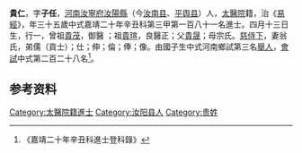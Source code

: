 {{明清人物信息框
| 姓名 = 貴仁
| 原名 =
| 圖片名稱= 
| 圖片大小 =
| 圖片說明 = 
| 最高職務 =
| 國家 = 大明 
| 爵位 =
| 籍貫 = [[河南|河南]][[汝寧府|汝寧府]][[汝阳县_(隋朝)|汝陽縣]]（今[[汝南县|汝南县]]、[[平舆县|平舆县]]）
| 族裔 = 
| 字號 = 
| 諡號 =
| 出生日期 = 四月十三日
| 出生地點 = 
| 逝世日期 = 卒年不詳 
| 逝世地點 =
| 墓葬 =
| 配偶 = 翁氏
| 親屬 = 曾祖[[貴茂|貴茂]]，祖[[貴瑄|貴瑄]]，父[[貴晟|貴晟]]，母宗氏
| 出身 =
* 嘉靖二十年辛丑科同進士出身
| 經歷 =
| 著作 = 
}}
'''貴仁'''{{BD|1507年||？年||}}，字'''子任'''，[[河南|河南]][[汝寧府|汝寧府]][[汝阳县_(隋朝)|汝陽縣]]（今[[汝南县|汝南县]]、[[平舆县|平舆县]]）人，[[太醫院|太醫院]]籍，治《[[易經|易經]]》，年三十五歲中式嘉靖二十年辛丑科第三甲第一百八十一名進士。四月十三日生，行一，曾祖[[貴茂|貴茂]]，御醫 ；祖[[貴瑄|貴瑄]]，良醫正；父[[貴晟|貴晟]]；母宗氏。[[慈侍下|慈侍下]]，妻翁氏，弟儒（貢士）；仕；伸；倫；俸；像。由國子生中式河南鄉試第三名[[舉人|舉人]]，[[會試|會試]]中式第二百二十八名<ref>《嘉靖二十年辛丑科進士登科錄》</ref>。

== 参考资料 ==
{{reflist}}

{{嘉靖二十年辛丑科殿试金榜}}

{{Authority control}}
{{DEFAULTSORT:}}
[[Category:太醫院籍進士|Category:太醫院籍進士]]
[[Category:汝阳县人|Category:汝阳县人]]
[[Category:贵姓|Category:贵姓]]


{{明朝人物小作品}}